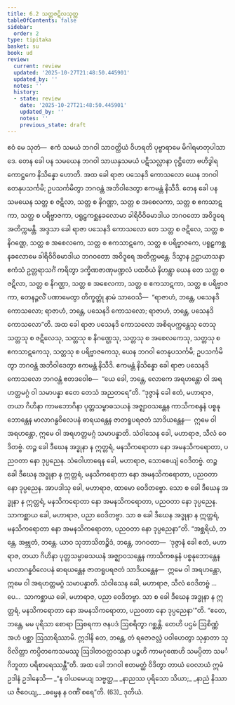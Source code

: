 ```yaml
---
title: 6.2 သတ္တဇဋိလသုတ္တ
tableOfContents: false
sidebar:
  order: 2
type: tipitaka
basket: su
book: ud
review:
  current: review
  updated: '2025-10-27T21:48:50.445901'
  updated_by: ''
  notes: ''
  history:
  - state: review
    date: '2025-10-27T21:48:50.445901'
    updated_by: ''
    notes: ''
    previous_state: draft
---
```



<ReviewStatus review={frontmatter.review} showDetails={true} />

<HypothesisAnnotation frontmatter={frontmatter} />

<DynamicBreadcrumb />

<Division number="52" book="ud" e="ch" v="18" p="155">

<Paragraph number="475" book="ud">
ဧဝံ မေ သုတံ—  ဧကံ သမယံ ဘဂဝါ သာဝတ္ထိယံ ဝိဟရတိ ပုဗ္ဗာရာမေ မိဂါရမာတုပါသာဒေ. တေန ခေါ ပန သမယေန ဘဂဝါ သာယနှသမယံ ပဋိသလ္လာနာ ဝုဋ္ဌိတော ဗဟိဒွါရကောဋ္ဌကေ နိသိန္နော ဟောတိ. အထ ခေါ ရာဇာ ပသေနဒိ ကောသလော ယေန ဘဂဝါ တေနုပသင်္ကမိ; ဥပသင်္ကမိတွာ ဘဂဝန္တံ အဘိဝါဒေတွာ ဧကမန္တံ နိသီဒိ.
</Paragraph>

<Paragraph number="476" book="ud">
တေန ခေါ ပန သမယေန သတ္တ စ ဇဋိလာ, သတ္တ စ နိဂဏ္ဌာ, သတ္တ စ အစေလကာ, သတ္တ စ ဧကသာဋကာ, သတ္တ စ ပရိဗ္ဗာဇကာ, ပရူဠှကစ္ဆနခလောမာ ခါရိဝိဝိဓမာဒါယ ဘဂဝတော အဝိဒူရေ အတိက္ကမန္တိ.
</Paragraph>

<Paragraph number="477" book="ud">
အဒ္ဒသာ ခေါ ရာဇာ ပသေနဒိ ကောသလော တေ သတ္တ စ ဇဋိလေ, သတ္တ စ နိဂဏ္ဌေ, သတ္တ စ အစေလကေ, သတ္တ စ ဧကသာဋကေ, သတ္တ စ ပရိဗ္ဗာဇကေ, ပရူဠှကစ္ဆနခလောမေ ခါရိဝိဝိဓမာဒါယ ဘဂဝတော အဝိဒူရေ အတိက္ကမန္တေ. ဒိသွာန ဥဋ္ဌာယာသနာ ဧကံသံ ဥတ္တရာသင်္ဂံ ကရိတွာ ဒက္ခိဏဇာဏုမဏ္ဍလံ ပထဝိယံ နိဟန္တွာ ယေန တေ သတ္တ စ ဇဋိလာ, သတ္တ စ နိဂဏ္ဌာ, သတ္တ စ အစေလကာ, သတ္တ စ ဧကသာဋကာ, သတ္တ စ ပရိဗ္ဗာဇကာ, တေနဉ္ဇလိံ ပဏာမေတွာ တိက္ခတ္တုံ နာမံ သာဝေသိ—  “ရာဇာဟံ, ဘန္တေ, ပသေနဒိ ကောသလော; ရာဇာဟံ, ဘန္တေ, ပသေနဒိ ကောသလော; ရာဇာဟံ, ဘန္တေ, ပသေနဒိ ကောသလော”တိ.
</Paragraph>

<Paragraph number="478" book="ud">
အထ ခေါ ရာဇာ ပသေနဒိ ကောသလော အစိရပက္ကန္တေသု တေသု သတ္တသု စ ဇဋိလေသု, သတ္တသု စ နိဂဏ္ဌေသု, သတ္တသု စ အစေလကေသု, သတ္တသု စ ဧကသာဋကေသု, သတ္တသု စ ပရိဗ္ဗာဇကေသု, ယေန ဘဂဝါ တေနုပသင်္ကမိ; ဥပသင်္ကမိတွာ ဘဂဝန္တံ အဘိဝါဒေတွာ ဧကမန္တံ နိသီဒိ. ဧကမန္တံ နိသိန္နော ခေါ ရာဇာ ပသေနဒိ ကောသလော ဘဂဝန္တံ ဧတဒဝေါစ—  “ယေ ခေါ, ဘန္တေ, လောကေ အရဟန္တော ဝါ အရဟတ္တမဂ္ဂံ ဝါ သမာပန္နာ ဧတေ တေသံ အညတရေ”တိ.
</Paragraph>

<Paragraph number="479" book="ud">
“ဒုဇ္ဇာနံ ခေါ ဧတံ, မဟာရာဇ, တယာ ဂိဟိနာ ကာမဘောဂိနာ ပုတ္တသမ္ဗာဓသယနံ အဇ္ဈာဝသန္တေန ကာသိကစန္ဒနံ ပစ္စနုဘောန္တေန မာလာဂန္ဓဝိလေပနံ ဓာရယန္တေန ဇာတရူပရဇတံ သာဒိယန္တေန—  ဣမေ ဝါ အရဟန္တော, ဣမေ ဝါ အရဟတ္တမဂ္ဂံ သမာပန္နာတိ.
</Paragraph>

<Paragraph number="480" book="ud">
သံဝါသေန ခေါ, မဟာရာဇ, သီလံ ဝေဒိတဗ္ဗံ. တဉ္စ ခေါ ဒီဃေန အဒ္ဓုနာ န ဣတ္တရံ, မနသိကရောတာ နော အမနသိကရောတာ, ပညဝတာ နော ဒုပ္ပညေန. သံဝေါဟာရေန ခေါ, မဟာရာဇ, သောစေယျံ ဝေဒိတဗ္ဗံ. တဉ္စ ခေါ ဒီဃေန အဒ္ဓုနာ န ဣတ္တရံ, မနသိကရောတာ နော အမနသိကရောတာ, ပညဝတာ နော ဒုပ္ပညေန. အာပဒါသု ခေါ, မဟာရာဇ, ထာမော ဝေဒိတဗ္ဗော. သော စ ခေါ ဒီဃေန အဒ္ဓုနာ န ဣတ္တရံ, မနသိကရောတာ နော အမနသိကရောတာ, ပညဝတာ နော ဒုပ္ပညေန. သာကစ္ဆာယ ခေါ, မဟာရာဇ, ပညာ ဝေဒိတဗ္ဗာ. သာ စ ခေါ ဒီဃေန အဒ္ဓုနာ န ဣတ္တရံ, မနသိကရောတာ နော အမနသိကရောတာ, ပညဝတာ နော ဒုပ္ပညေနာ”တိ.
</Paragraph>

<Paragraph number="481" book="ud">
“အစ္ဆရိယံ, ဘန္တေ, အဗ္ဘုတံ, ဘန္တေ. ယာဝ သုဘာသိတဉ္စိဒံ, ဘန္တေ, ဘဂဝတာ—  ‘ဒုဇ္ဇာနံ ခေါ ဧတံ, မဟာရာဇ, တယာ ဂိဟိနာ ပုတ္တသမ္ဗာဓသယနံ အဇ္ဈာဝသန္တေန ကာသိကစန္ဒနံ ပစ္စနုဘောန္တေန မာလာဂန္ဓဝိလေပနံ ဓာရယန္တေန ဇာတရူပရဇတံ သာဒိယန္တေန—  ဣမေ ဝါ အရဟန္တော, ဣမေ ဝါ အရဟတ္တမဂ္ဂံ သမာပန္နာတိ. သံဝါသေန ခေါ, မဟာရာဇ, သီလံ ဝေဒိတဗ္ဗံ …ပေ…  သာကစ္ဆာယ ခေါ, မဟာရာဇ, ပညာ ဝေဒိတဗ္ဗာ. သာ စ ခေါ ဒီဃေန အဒ္ဓုနာ န ဣတ္တရံ, မနသိကရောတာ နော အမနသိကရောတာ, ပညဝတာ နော ဒုပ္ပညေနာ’”တိ.
</Paragraph>

<Paragraph number="482" book="ud">
“ဧတေ, ဘန္တေ, မမ ပုရိသာ စောရာ ဩစရကာ ဇနပဒံ ဩစရိတွာ ဂစ္ဆန္တိ. တေဟိ ပဌမံ ဩစိဏ္ဏံ အဟံ ပစ္ဆာ ဩသာရိဿာမိ. ဣဒါနိ တေ, ဘန္တေ, တံ ရဇောဇလ္လံ ပဝါဟေတွာ သုနှာတာ သုဝိလိတ္တာ ကပ္ပိတကေသမဿူ ဩဒါတဝတ္ထဝသနာ ပဉ္စဟိ ကာမဂုဏေဟိ သမပ္ပိတာ သမင်္ဂိဘူတာ ပရိစာရေဿန္တီ”တိ.
</Paragraph>

<Paragraph number="483" book="ud">
အထ ခေါ ဘဂဝါ ဧတမတ္ထံ ဝိဒိတွာ တာယံ ဝေလာယံ ဣမံ ဥဒါနံ ဥဒါနေသိ—
</Paragraph>

<Paragraph number="484" type="verses" book="ud">
_“န ဝါယမေယျ သဗ္ဗတ္ထ,_  
_နာညဿ ပုရိသော သိယာ;_  
_နာညံ နိဿာယ ဇီဝေယျ,_  
_ဓမ္မေန န ဝဏိံ စရေ”တိ. (63)_  


</Paragraph>
</Division>

<Paragraph number="485" type="center" book="ud">
ဒုတိယံ.
</Paragraph>